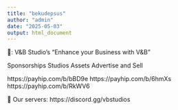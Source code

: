 ```yaml
---
title: "bekudepsus"
author: "admin"
date: "2025-05-03"
output: html_document
---
```


🤝: V&B Studio's
"Enhance your Business with V&B"

Sponsorships
Studios Assets
Advertise and Sell

https://payhip.com/b/bBD9e
https://payhip.com/b/6hmXs
https://payhip.com/b/RkWV6

🔷 Our servers:
https://discord.gg/vbstudios
